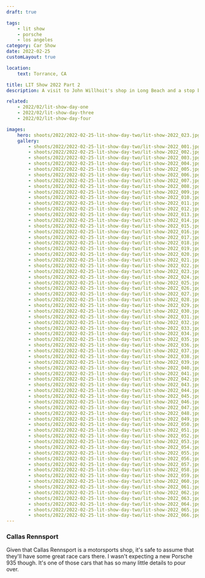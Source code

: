```yaml
---
draft: true

tags:
    - lit show
    - porsche
    - los angeles
category: Car Show
date: 2022-02-25
customLayout: true

location:
    text: Torrance, CA

title: LIT Show 2022 Part 2
description: A visit to John Willhoit's shop in Long Beach and a stop by Callas Rennsport to see an incredible 935.

related:
    - 2022/02/lit-show-day-one
    - 2022/02/lit-show-day-three
    - 2022/02/lit-show-day-four

images:
    hero: shoots/2022/2022-02-25-lit-show-day-two/lit-show-2022_023.jpg
    gallery:
        - shoots/2022/2022-02-25-lit-show-day-two/lit-show-2022_001.jpg
        - shoots/2022/2022-02-25-lit-show-day-two/lit-show-2022_002.jpg
        - shoots/2022/2022-02-25-lit-show-day-two/lit-show-2022_003.jpg
        - shoots/2022/2022-02-25-lit-show-day-two/lit-show-2022_004.jpg
        - shoots/2022/2022-02-25-lit-show-day-two/lit-show-2022_005.jpg
        - shoots/2022/2022-02-25-lit-show-day-two/lit-show-2022_006.jpg
        - shoots/2022/2022-02-25-lit-show-day-two/lit-show-2022_007.jpg
        - shoots/2022/2022-02-25-lit-show-day-two/lit-show-2022_008.jpg
        - shoots/2022/2022-02-25-lit-show-day-two/lit-show-2022_009.jpg
        - shoots/2022/2022-02-25-lit-show-day-two/lit-show-2022_010.jpg
        - shoots/2022/2022-02-25-lit-show-day-two/lit-show-2022_011.jpg
        - shoots/2022/2022-02-25-lit-show-day-two/lit-show-2022_012.jpg
        - shoots/2022/2022-02-25-lit-show-day-two/lit-show-2022_013.jpg
        - shoots/2022/2022-02-25-lit-show-day-two/lit-show-2022_014.jpg
        - shoots/2022/2022-02-25-lit-show-day-two/lit-show-2022_015.jpg
        - shoots/2022/2022-02-25-lit-show-day-two/lit-show-2022_016.jpg
        - shoots/2022/2022-02-25-lit-show-day-two/lit-show-2022_017.jpg
        - shoots/2022/2022-02-25-lit-show-day-two/lit-show-2022_018.jpg
        - shoots/2022/2022-02-25-lit-show-day-two/lit-show-2022_019.jpg
        - shoots/2022/2022-02-25-lit-show-day-two/lit-show-2022_020.jpg
        - shoots/2022/2022-02-25-lit-show-day-two/lit-show-2022_021.jpg
        - shoots/2022/2022-02-25-lit-show-day-two/lit-show-2022_022.jpg
        - shoots/2022/2022-02-25-lit-show-day-two/lit-show-2022_023.jpg
        - shoots/2022/2022-02-25-lit-show-day-two/lit-show-2022_024.jpg
        - shoots/2022/2022-02-25-lit-show-day-two/lit-show-2022_025.jpg
        - shoots/2022/2022-02-25-lit-show-day-two/lit-show-2022_026.jpg
        - shoots/2022/2022-02-25-lit-show-day-two/lit-show-2022_027.jpg
        - shoots/2022/2022-02-25-lit-show-day-two/lit-show-2022_028.jpg
        - shoots/2022/2022-02-25-lit-show-day-two/lit-show-2022_029.jpg
        - shoots/2022/2022-02-25-lit-show-day-two/lit-show-2022_030.jpg
        - shoots/2022/2022-02-25-lit-show-day-two/lit-show-2022_031.jpg
        - shoots/2022/2022-02-25-lit-show-day-two/lit-show-2022_032.jpg
        - shoots/2022/2022-02-25-lit-show-day-two/lit-show-2022_033.jpg
        - shoots/2022/2022-02-25-lit-show-day-two/lit-show-2022_034.jpg
        - shoots/2022/2022-02-25-lit-show-day-two/lit-show-2022_035.jpg
        - shoots/2022/2022-02-25-lit-show-day-two/lit-show-2022_036.jpg
        - shoots/2022/2022-02-25-lit-show-day-two/lit-show-2022_037.jpg
        - shoots/2022/2022-02-25-lit-show-day-two/lit-show-2022_038.jpg
        - shoots/2022/2022-02-25-lit-show-day-two/lit-show-2022_039.jpg
        - shoots/2022/2022-02-25-lit-show-day-two/lit-show-2022_040.jpg
        - shoots/2022/2022-02-25-lit-show-day-two/lit-show-2022_041.jpg
        - shoots/2022/2022-02-25-lit-show-day-two/lit-show-2022_042.jpg
        - shoots/2022/2022-02-25-lit-show-day-two/lit-show-2022_043.jpg
        - shoots/2022/2022-02-25-lit-show-day-two/lit-show-2022_044.jpg
        - shoots/2022/2022-02-25-lit-show-day-two/lit-show-2022_045.jpg
        - shoots/2022/2022-02-25-lit-show-day-two/lit-show-2022_046.jpg
        - shoots/2022/2022-02-25-lit-show-day-two/lit-show-2022_047.jpg
        - shoots/2022/2022-02-25-lit-show-day-two/lit-show-2022_048.jpg
        - shoots/2022/2022-02-25-lit-show-day-two/lit-show-2022_049.jpg
        - shoots/2022/2022-02-25-lit-show-day-two/lit-show-2022_050.jpg
        - shoots/2022/2022-02-25-lit-show-day-two/lit-show-2022_051.jpg
        - shoots/2022/2022-02-25-lit-show-day-two/lit-show-2022_052.jpg
        - shoots/2022/2022-02-25-lit-show-day-two/lit-show-2022_053.jpg
        - shoots/2022/2022-02-25-lit-show-day-two/lit-show-2022_054.jpg
        - shoots/2022/2022-02-25-lit-show-day-two/lit-show-2022_055.jpg
        - shoots/2022/2022-02-25-lit-show-day-two/lit-show-2022_056.jpg
        - shoots/2022/2022-02-25-lit-show-day-two/lit-show-2022_057.jpg
        - shoots/2022/2022-02-25-lit-show-day-two/lit-show-2022_058.jpg
        - shoots/2022/2022-02-25-lit-show-day-two/lit-show-2022_059.jpg
        - shoots/2022/2022-02-25-lit-show-day-two/lit-show-2022_060.jpg
        - shoots/2022/2022-02-25-lit-show-day-two/lit-show-2022_061.jpg
        - shoots/2022/2022-02-25-lit-show-day-two/lit-show-2022_062.jpg
        - shoots/2022/2022-02-25-lit-show-day-two/lit-show-2022_063.jpg
        - shoots/2022/2022-02-25-lit-show-day-two/lit-show-2022_064.jpg
        - shoots/2022/2022-02-25-lit-show-day-two/lit-show-2022_065.jpg
        - shoots/2022/2022-02-25-lit-show-day-two/lit-show-2022_066.jpg
---
```


### Callas Rennsport

Given that Callas Rennsport is a motorsports shop, it's safe to assume that they'll have some great race cars there. I wasn't expecting a new Porsche 935 though. It's one of those cars that has so many little details to pour over.
